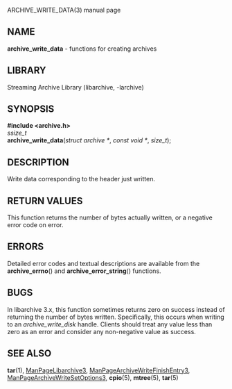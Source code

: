 ARCHIVE_WRITE_DATA(3) manual page 
== NAME == 
'''archive_write_data''' 
- functions for creating archives 
== LIBRARY == 
Streaming Archive Library (libarchive, -larchive) 
== SYNOPSIS == 
'''<nowiki>#include <archive.h></nowiki>''' 
<br> 
''ssize_t'' 
<br> 
'''archive_write_data'''(''struct archive *'', ''const void *'', ''size_t''); 
== DESCRIPTION == 
Write data corresponding to the header just written. 
== RETURN VALUES == 
This function returns the number of bytes actually written, or 
a negative error code on error. 
== ERRORS == 
Detailed error codes and textual descriptions are available from the 
'''archive_errno'''() 
and 
'''archive_error_string'''() 
functions. 
== BUGS == 
In libarchive 3.x, this function sometimes returns 
zero on success instead of returning the number of bytes written. 
Specifically, this occurs when writing to an 
''archive_write_disk'' 
handle. 
Clients should treat any value less than zero as an error 
and consider any non-negative value as success. 
== SEE ALSO == 
'''tar'''(1), 
[[ManPageLibarchive3]], 
[[ManPageArchiveWriteFinishEntry3]], 
[[ManPageArchiveWriteSetOptions3]], 
'''cpio'''(5), 
'''mtree'''(5), 
'''tar'''(5) 
